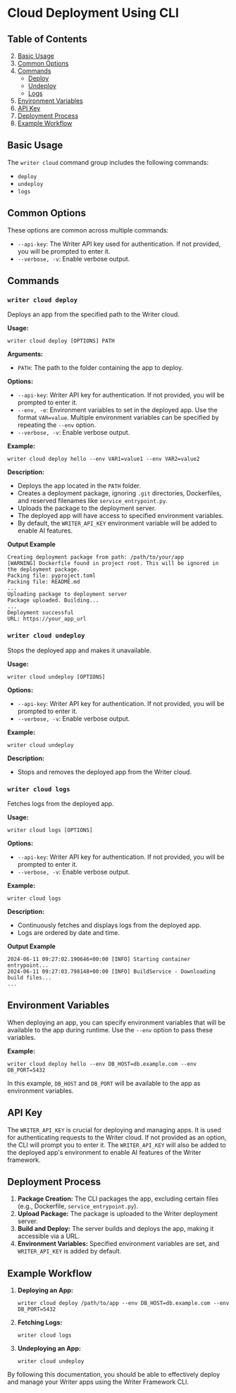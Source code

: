 # Cloud Deployment Using CLI

## Table of Contents

2. [Basic Usage](#basic-usage)
3. [Common Options](#common-options)
4. [Commands](#commands)
   - [Deploy](#writer-cloud-deploy)
   - [Undeploy](#writer-cloud-undeploy)
   - [Logs](#writer-cloud-logs)
5. [Environment Variables](#environment-variables)
6. [API Key](#api-key)
7. [Deployment Process](#deployment-process)
8. [Example Workflow](#example-workflow)

## Basic Usage

The `writer cloud` command group includes the following commands:
- `deploy`
- `undeploy`
- `logs`

## Common Options

These options are common across multiple commands:
- `--api-key`: The Writer API key used for authentication. If not provided, you will be prompted to enter it.
- `--verbose, -v`: Enable verbose output.

## Commands

### `writer cloud deploy`

Deploys an app from the specified path to the Writer cloud.

**Usage:**
```
writer cloud deploy [OPTIONS] PATH
```

**Arguments:**
- `PATH`: The path to the folder containing the app to deploy.

**Options:**
- `--api-key`: Writer API key for authentication. If not provided, you will be prompted to enter it.
- `--env, -e`: Environment variables to set in the deployed app. Use the format `VAR=value`. Multiple environment variables can be specified by repeating the `--env` option.
- `--verbose, -v`: Enable verbose output.

**Example:**
```
writer cloud deploy hello --env VAR1=value1 --env VAR2=value2
```

**Description:**
- Deploys the app located in the `PATH` folder.
- Creates a deployment package, ignoring `.git` directories, Dockerfiles, and reserved filenames like `service_entrypoint.py`.
- Uploads the package to the deployment server.
- The deployed app will have access to specified environment variables.
- By default, the `WRITER_API_KEY` environment variable will be added to enable AI features.

**Output Example**

```
Creating deployment package from path: /path/to/your/app
[WARNING] Dockerfile found in project root. This will be ignored in the deployment package.
Packing file: pyproject.toml
Packing file: README.md
...
Uploading package to deployment server
Package uploaded. Building...
...
Deployment successful
URL: https://your_app_url
```

### `writer cloud undeploy`

Stops the deployed app and makes it unavailable.

**Usage:**
```
writer cloud undeploy [OPTIONS]
```

**Options:**
- `--api-key`: Writer API key for authentication. If not provided, you will be prompted to enter it.
- `--verbose, -v`: Enable verbose output.

**Example:**
```
writer cloud undeploy
```

**Description:**
- Stops and removes the deployed app from the Writer cloud.

### `writer cloud logs`

Fetches logs from the deployed app.

**Usage:**
```
writer cloud logs [OPTIONS]
```

**Options:**
- `--api-key`: Writer API key for authentication. If not provided, you will be prompted to enter it.
- `--verbose, -v`: Enable verbose output.

**Example:**
```
writer cloud logs
```

**Description:**
- Continuously fetches and displays logs from the deployed app.
- Logs are ordered by date and time.

**Output Example**

```
2024-06-11 09:27:02.190646+00:00 [INFO] Starting container entrypoint...
2024-06-11 09:27:03.798148+00:00 [INFO] BuildService - Downloading build files...
...
```

## Environment Variables

When deploying an app, you can specify environment variables that will be available to the app during runtime. Use the `--env` option to pass these variables.

**Example:**
```
writer cloud deploy hello --env DB_HOST=db.example.com --env DB_PORT=5432
```

In this example, `DB_HOST` and `DB_PORT` will be available to the app as environment variables.

## API Key

The `WRITER_API_KEY` is crucial for deploying and managing apps. It is used for authenticating requests to the Writer cloud. If not provided as an option, the CLI will prompt you to enter it. The `WRITER_API_KEY` will also be added to the deployed app's environment to enable AI features of the Writer framework.

## Deployment Process

1. **Package Creation:** The CLI packages the app, excluding certain files (e.g., Dockerfile, `service_entrypoint.py`).
2. **Upload Package:** The package is uploaded to the Writer deployment server.
3. **Build and Deploy:** The server builds and deploys the app, making it accessible via a URL.
4. **Environment Variables:** Specified environment variables are set, and `WRITER_API_KEY` is added by default.

## Example Workflow

1. **Deploying an App:**
   ```
   writer cloud deploy /path/to/app --env DB_HOST=db.example.com --env DB_PORT=5432
   ```

2. **Fetching Logs:**
   ```
   writer cloud logs
   ```

3. **Undeploying an App:**
   ```
   writer cloud undeploy
   ```

By following this documentation, you should be able to effectively deploy and manage your Writer apps using the Writer Framework CLI.
